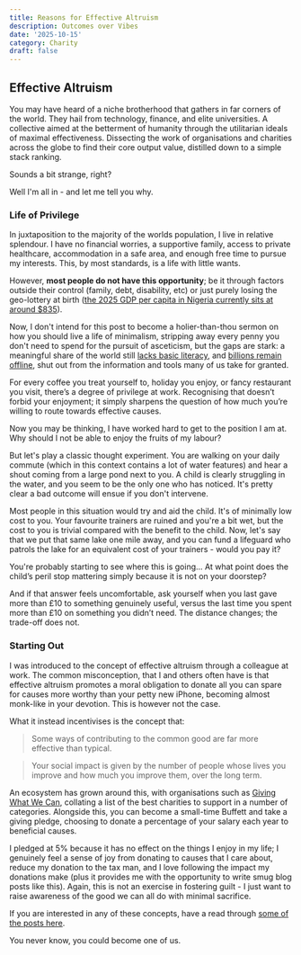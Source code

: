 ```yaml
---
title: Reasons for Effective Altruism
description: Outcomes over Vibes
date: '2025-10-15'
category: Charity
draft: false
---
```


## Effective Altruism

You may have heard of a niche brotherhood that gathers in far corners of the world. They hail from technology, finance,
and elite universities. A collective aimed at the betterment of humanity through the utilitarian ideals of maximal
effectiveness. Dissecting the work of organisations and charities across the globe to find their core output value,
distilled down to a simple stack ranking.

Sounds a bit strange, right?

Well I'm all in - and let me tell you why.

### Life of Privilege

In juxtaposition to the majority of the worlds population, I live in relative splendour. I have no financial worries, a
supportive family, access to private healthcare, accommodation in a safe area, and enough free time to pursue my interests.
This, by most standards, is a life with little wants.

However, **most people do not have this opportunity**; be it through factors outside their control (family, debt, disability, etc)
or just purely losing the geo-lottery at birth ([the 2025 GDP per capita in Nigeria currently sits at around $835](https://worldpopulationreview.com/country-rankings/gdp-per-capita-by-country#:~:text=Discover%20population%2C%20economy%2C%20health%2C%20and%20more%20with,most%20comprehensive%20global%20statistics%20at%20your%20fingertips)).

Now, I don't intend for this post to become a holier-than-thou sermon on how you should live a life of minimalism, stripping away every
penny you don't need to spend for the pursuit of asceticism, but the gaps are stark: a meaningful share of the world still [lacks basic literacy](https://en.wikipedia.org/wiki/List_of_countries_by_literacy_rate#:~:text=The%20global%20literacy%20rate%20for,of%20all%20illiterate%20adults%20globally.0),
and [billions remain offline](https://www.statista.com/statistics/617136/digital-population-worldwide/#:~:text=As%20of%20February%202025%2C%205.56,less%20than%20that%20of%20men),
shut out from the information and tools many of us take for granted.

For every coffee you treat yourself to, holiday you enjoy, or fancy restaurant you visit, there’s a degree of privilege at work.
Recognising that doesn’t forbid your enjoyment; it simply sharpens the question of how much you’re willing to route towards effective causes.

Now you may be thinking, I have worked hard to get to the position I am at. Why should I not be able to enjoy the fruits of my labour?

But let's play a classic thought experiment. You are walking on your daily commute (which in this context contains a lot of water features) and hear a
shout coming from a large pond next to you. A child is clearly struggling in the water, and you seem to be the only one who has noticed. It's pretty clear
a bad outcome will ensue if you don't intervene.

Most people in this situation would try and aid the child. It's of minimally low cost to you. Your favourite trainers are ruined and you're a bit wet,
but the cost to you is trivial compared with the benefit to the child. Now, let's say that we put that same lake one mile away, and you can fund a lifeguard
who patrols the lake for an equivalent cost of your trainers - would you pay it?

You're probably starting to see where this is going... At what point does the child’s peril stop mattering simply because it is not on your doorstep?

And if that answer feels uncomfortable, ask yourself when you last gave more than £10 to something genuinely useful, versus the last time you spent more
than £10 on something you didn’t need. The distance changes; the trade-off does not.

### Starting Out

I was introduced to the concept of effective altruism through a colleague at work. The common misconception, that I and others often
have is that effective altruism promotes a moral obligation to donate all you can spare for causes more worthy than your petty new
iPhone, becoming almost monk-like in your devotion. This is however not the case.

What it instead incentivises is the concept that:
> Some ways of contributing to the common good are far more effective than typical.

> Your social impact is given by the number of people whose lives you improve and how much you improve them, over the long term.

An ecosystem has grown around this, with organisations such as [Giving What We Can](https://www.givingwhatwecan.org/best-charities-to-donate-to-2025),
collating a list of the best charities to support in a number of categories. Alongside this, you can become a small-time
Buffett and take a giving pledge, choosing to donate a percentage of your salary each year to beneficial causes.

I pledged at 5% because it has no effect on the things I enjoy in my life; I genuinely feel a sense of joy from
donating to causes that I care about, reduce my donation to the tax man, and I love following the impact my donations make
(plus it provides me with the opportunity to write smug blog posts like this). Again, this is not an exercise in fostering guilt -
I just want to raise awareness of the good we can all do with minimal sacrifice.

If you are interested in any of these concepts, have a read through [some of the posts here](https://80000hours.org/articles/what-is-social-impact-definition/).

You never know, you could become one of us.

